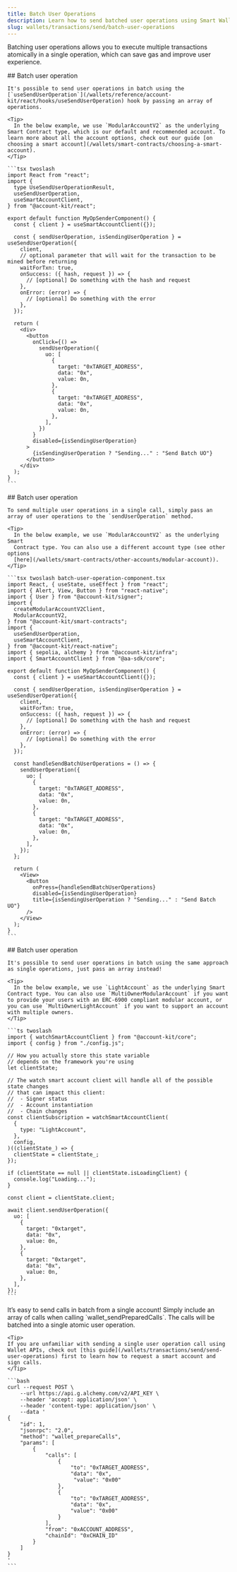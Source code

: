 ```yaml
---
title: Batch User Operations
description: Learn how to send batched user operations using Smart Wallets across different frameworks.
slug: wallets/transactions/send/batch-user-operations
---
```


Batching user operations allows you to execute multiple transactions atomically in a single operation, which can save gas and improve user experience.

<Tabs>
  <Tab title="React">
    ## Batch user operation

    It's possible to send user operations in batch using the [`useSendUserOperation`](/wallets/reference/account-kit/react/hooks/useSendUserOperation) hook by passing an array of operations.

    <Tip>
      In the below example, we use `ModularAccountV2` as the underlying Smart Contract type, which is our default and recommended account. To learn more about all the account options, check out our guide [on choosing a smart account](/wallets/smart-contracts/choosing-a-smart-account).
    </Tip>

    ```tsx twoslash
    import React from "react";
    import {
      type UseSendUserOperationResult,
      useSendUserOperation,
      useSmartAccountClient,
    } from "@account-kit/react";

    export default function MyOpSenderComponent() {
      const { client } = useSmartAccountClient({});

      const { sendUserOperation, isSendingUserOperation } = useSendUserOperation({
        client,
        // optional parameter that will wait for the transaction to be mined before returning
        waitForTxn: true,
        onSuccess: ({ hash, request }) => {
          // [optional] Do something with the hash and request
        },
        onError: (error) => {
          // [optional] Do something with the error
        },
      });

      return (
        <div>
          <button
            onClick={() =>
              sendUserOperation({
                uo: [
                  {
                    target: "0xTARGET_ADDRESS",
                    data: "0x",
                    value: 0n,
                  },
                  {
                    target: "0xTARGET_ADDRESS",
                    data: "0x",
                    value: 0n,
                  },
                ],
              })
            }
            disabled={isSendingUserOperation}
          >
            {isSendingUserOperation ? "Sending..." : "Send Batch UO"}
          </button>
        </div>
      );
    }
    ```

  </Tab>
  <Tab title="React Native">
    ## Batch user operation

    To send multiple user operations in a single call, simply pass an array of user operations to the `sendUserOperation` method.

    <Tip>
      In the below example, we use `ModularAccountV2` as the underlying Smart
      Contract type. You can also use a different account type (see other options
      [here](/wallets/smart-contracts/other-accounts/modular-account)).
    </Tip>

    ```tsx twoslash batch-user-operation-component.tsx
    import React, { useState, useEffect } from "react";
    import { Alert, View, Button } from "react-native";
    import { User } from "@account-kit/signer";
    import {
      createModularAccountV2Client,
      ModularAccountV2,
    } from "@account-kit/smart-contracts";
    import {
      useSendUserOperation,
      useSmartAccountClient,
    } from "@account-kit/react-native";
    import { sepolia, alchemy } from "@account-kit/infra";
    import { SmartAccountClient } from "@aa-sdk/core";

    export default function MyOpSenderComponent() {
      const { client } = useSmartAccountClient({});

      const { sendUserOperation, isSendingUserOperation } = useSendUserOperation({
        client,
        waitForTxn: true,
        onSuccess: ({ hash, request }) => {
          // [optional] Do something with the hash and request
        },
        onError: (error) => {
          // [optional] Do something with the error
        },
      });

      const handleSendBatchUserOperations = () => {
        sendUserOperation({
          uo: [
            {
              target: "0xTARGET_ADDRESS",
              data: "0x",
              value: 0n,
            },
            {
              target: "0xTARGET_ADDRESS",
              data: "0x",
              value: 0n,
            },
          ],
        });
      };

      return (
        <View>
          <Button
            onPress={handleSendBatchUserOperations}
            disabled={isSendingUserOperation}
            title={isSendingUserOperation ? "Sending..." : "Send Batch UO"}
          />
        </View>
      );
    }
    ```

  </Tab>
  <Tab title="Other JS">
    ## Batch user operation

    It's possible to send user operations in batch using the same approach as single operations, just pass an array instead!

    <Tip>
      In the below example, we use `LightAccount` as the underlying Smart Contract type. You can also use `MultiOwnerModularAccount` if you want to provide your users with an ERC-6900 compliant modular account, or you can use `MultiOwnerLightAccount` if you want to support an account with multiple owners.
    </Tip>

    ```ts twoslash
    import { watchSmartAccountClient } from "@account-kit/core";
    import { config } from "./config.js";

    // How you actually store this state variable
    // depends on the framework you're using
    let clientState;

    // The watch smart account client will handle all of the possible state changes
    // that can impact this client:
    //  - Signer status
    //  - Account instantiation
    //  - Chain changes
    const clientSubscription = watchSmartAccountClient(
      {
        type: "LightAccount",
      },
      config,
    )((clientState_) => {
      clientState = clientState_;
    });

    if (clientState == null || clientState.isLoadingClient) {
      console.log("Loading...");
    }

    const client = clientState.client;

    await client.sendUserOperation({
      uo: [
        {
          target: "0xtarget",
          data: "0x",
          value: 0n,
        },
        {
          target: "0xtarget",
          data: "0x",
          value: 0n,
        },
      ],
    });
    ```

  </Tab>
  <Tab title="APIs">
    It’s easy to send calls in batch from a single account! Simply include an array of calls when calling `wallet_sendPreparedCalls`. The calls will be batched into a single atomic user operation.

    <Tip>
    If you are unfamiliar with sending a single user operation call using Wallet APIs, check out [this guide](/wallets/transactions/send/send-user-operations) first to learn how to request a smart account and sign calls.
    </Tip>

    ```bash
    curl --request POST \
        --url https://api.g.alchemy.com/v2/API_KEY \
        --header 'accept: application/json' \
        --header 'content-type: application/json' \
        --data '
    {
        "id": 1,
        "jsonrpc": "2.0",
        "method": "wallet_prepareCalls",
        "params": [
            {
                "calls": [
                    {
                        "to": "0xTARGET_ADDRESS",
                        "data": "0x",
                         "value": "0x00"
                    },
                    {
                        "to": "0xTARGET_ADDRESS",
                        "data": "0x",
                        "value": "0x00"
                    }
                ],
                "from": "0xACCOUNT_ADDRESS",
                "chainId": "0xCHAIN_ID"
            }
        ]
    }
    '
    ```

  </Tab>
</Tabs>
